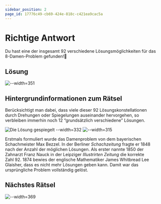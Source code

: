 ```yaml
---
sidebar_position: 2
page_id: 17776c49-cb69-424e-818c-c421ea9cac5a
---
```


# Richtige Antwort

Du hast eine der insgesamt 92 verschiedene Lösungsmöglichkeiten für das 8-Damen-Problem gefunden!🥳

## Lösung

![--width=351](./images/Loesung.jpeg)

## Hintergrundinformationen zum Rätsel

Berücksichtigt man dabei, dass viele dieser 92 Lösungskonstellationen durch Drehungen oder Spiegelungen auseinander hervorgehen, so verbleiben immerhin noch 12 “grundsätzlich verschiedene” Lösungen. 

![Die Lösung gespiegelt --width=332](./images/gespiegelt.jpeg) ![--width=315](./images/Image-(16).jpeg)

Erstmals formuliert wurde das Damenproblem von dem bayerischen Schachmeister Max Bezzel. In der Berliner *Schachzeitung* fragte er 1848 nach der Anzahl der möglichen Lösungen. Als erster nannte 1850 der Zahnarzt Franz Nauck in der Leipziger *Illustrirten Zeitung* die korrekte Zahl 92. 1874 bewies der englische Mathematiker James Whitbread Lee Glaisher, dass es nicht mehr Lösungen geben kann. Damit war das ursprüngliche Problem vollständig gelöst.

## Nächstes Rätsel

![--width=369](./images/naechstes_raetsel.jpeg)